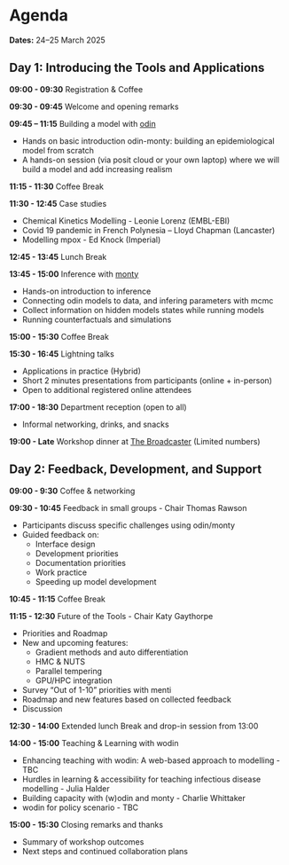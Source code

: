 # Agenda {.unnumbered}

**Dates:** 24–25 March 2025

## Day 1: Introducing the Tools and Applications {.unnumbered}

**09:00 - 09:30**
Registration & Coffee

**09:30 - 09:45**
Welcome and opening remarks

**09:45 – 11:15**
Building a model with [odin](https://mrc-ide.github.io/odin2/)

  - Hands on basic introduction odin-monty: building an epidemiological model from scratch
  - A hands-on session (via posit cloud or your own laptop) where we will build a model and add increasing realism

**11:15 - 11:30**
Coffee Break

**11:30 - 12:45**
Case studies

- Chemical Kinetics Modelling - Leonie Lorenz (EMBL-EBI)
- Covid 19 pandemic in French Polynesia – Lloyd Chapman (Lancaster)
- Modelling mpox - Ed Knock (Imperial)

**12:45 - 13:45**
Lunch Break

**13:45 - 15:00**
Inference with [monty](https://mrc-ide.github.io/monty/)

- Hands-on introduction to inference
- Connecting odin models to data, and infering parameters with mcmc
- Collect information on hidden models states while running models
- Running counterfactuals and simulations

**15:00 - 15:30**
Coffee Break

**15:30 - 16:45**
Lightning talks

- Applications in practice (Hybrid)
- Short 2 minutes presentations from participants (online + in-person)
- Open to additional registered online attendees

**17:00 - 18:30**
Department reception (open to all)

- Informal networking, drinks, and snacks

**19:00 - Late**
Workshop dinner at [The Broadcaster](https://www.thebroadcaster.co.uk/) (Limited numbers)

## Day 2: Feedback, Development, and Support

**09:00 - 9:30**
Coffee & networking

**09:30 - 10:45**
Feedback in small groups - Chair Thomas Rawson 

- Participants discuss specific challenges using odin/monty
- Guided feedback on:
  - Interface design
  - Development priorities
  - Documentation priorities
  - Work practice
  - Speeding up model development

**10:45 - 11:15**
Coffee Break

**11:15 - 12:30**
Future of the Tools - Chair Katy Gaythorpe

- Priorities and Roadmap
- New and upcoming features:
  - Gradient methods and auto differentiation
  - HMC & NUTS
  - Parallel tempering
  - GPU/HPC integration
- Survey “Out of 1-10” priorities with menti
- Roadmap and new features based on collected feedback
- Discussion

**12:30 - 14:00**
Extended lunch Break and drop-in session from 13:00

**14:00 - 15:00**
Teaching & Learning with wodin

- Enhancing teaching with wodin: A web-based approach to modelling - TBC
- Hurdles in learning & accessibility for teaching infectious disease modelling - Julia Halder
- Building capacity with (w)odin and monty - Charlie Whittaker
- wodin for policy scenario - TBC

**15:00 - 15:30**
Closing remarks and thanks

- Summary of workshop outcomes
- Next steps and continued collaboration plans
